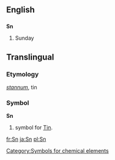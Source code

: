 ==English==
==={{abbreviation}}===
'''Sn'''

#Sunday


==Translingual==
===Etymology===
{{L.}} ''[[stannum]]'', tin
===Symbol===
'''Sn'''
#{{chemistry}} symbol for [[Tin]].
[[Category:Symbols for chemical elements]]

[[fr:Sn]]
[[ja:Sn]]
[[pl:Sn]]